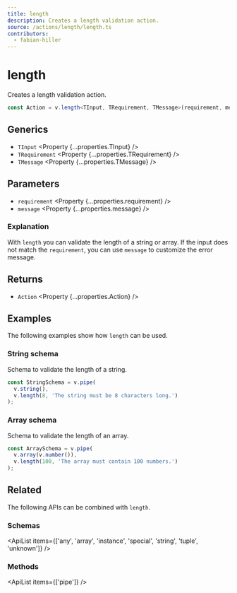 ```yaml
---
title: length
description: Creates a length validation action.
source: /actions/length/length.ts
contributors:
  - fabian-hiller
---
```



# length

Creates a length validation action.

```ts
const Action = v.length<TInput, TRequirement, TMessage>(requirement, message);
```

## Generics

- `TInput` <Property {...properties.TInput} />
- `TRequirement` <Property {...properties.TRequirement} />
- `TMessage` <Property {...properties.TMessage} />

## Parameters

- `requirement` <Property {...properties.requirement} />
- `message` <Property {...properties.message} />

### Explanation

With `length` you can validate the length of a string or array. If the input does not match the `requirement`, you can use `message` to customize the error message.

## Returns

- `Action` <Property {...properties.Action} />

## Examples

The following examples show how `length` can be used.

### String schema

Schema to validate the length of a string.

```ts
const StringSchema = v.pipe(
  v.string(),
  v.length(8, 'The string must be 8 characters long.')
);
```

### Array schema

Schema to validate the length of an array.

```ts
const ArraySchema = v.pipe(
  v.array(v.number()),
  v.length(100, 'The array must contain 100 numbers.')
);
```

## Related

The following APIs can be combined with `length`.

### Schemas

<ApiList
  items={['any', 'array', 'instance', 'special', 'string', 'tuple', 'unknown']}
/>

### Methods

<ApiList items={['pipe']} />
